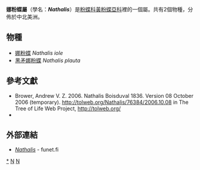 {{NoteTA
|G1=Butterfly
}}
{{Automatic taxobox
| taxon = Nathalis
| authority = Boisduval, [1836]
| type_species = [[娜粉蝶|娜粉蝶]]<br />''Nathalis iole''
| type_species_authority = Boisduval, [1836]
| subdivision_ranks = 物種
| subdivision = 共2種，詳閱正文。
| synonyms =
}}

'''娜粉蝶屬'''（學名：'''''Nathalis'''''）是[[粉蝶科|粉蝶科]][[黃粉蝶亞科|黃粉蝶亞科]]裡的一個屬。共有2個物種，分佈於中北美洲。

== 物種 ==
* [[娜粉蝶|娜粉蝶]] ''Nathalis iole''
* [[黑矛娜粉蝶|黑矛娜粉蝶]] ''Nathalis plauta''
<!--
== 圖集 ==

== 腳註 ==
<references/>
-->
== 參考文獻 ==
{{Commons category| Nathalis}}
* Brower, Andrew V. Z. 2006. Nathalis Boisduval 1836. Version 08 October 2006 (temporary). http://tolweb.org/Nathalis/76384/2006.10.08 {{Wayback|url=http://tolweb.org/Nathalis/76384/2006.10.08 |date=20191201004410 }} in The Tree of Life Web Project, http://tolweb.org/{{Wayback|url=http://tolweb.org/ |date=20110515100516 }}
* {{Cite book | author = 寿建新 周尧 李宇飞 | title = 世界蝴蝶分類名錄 | location = 中國 | publisher = 陝西科學技術出版社 | date = 2006-04-01 | ISBN = 9787536936768 | language= zh-hans }}

== 外部連結 ==
* [http://ftp.funet.fi/pub/sci/bio/life/insecta/lepidoptera/ditrysia/papilionoidea/pieridae/coliadinae/nathalis/ ''Nathalis''] {{Wayback|url=http://ftp.funet.fi/pub/sci/bio/life/insecta/lepidoptera/ditrysia/papilionoidea/pieridae/coliadinae/nathalis/ |date=20191220035542 }} - funet.fi
{{animal-stub}}
{{黃粉蝶亞科|state=expanded}}
{{taxonbar}}
[[Category:娜粉蝶屬|*]]
[[Category:黃粉蝶亞科|N]]
[[Category:1836年描述的分类群|N]]